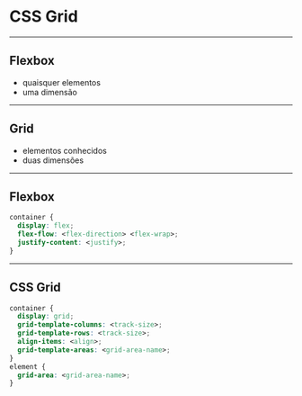 # CSS Grid

---

## Flexbox

- quaisquer elementos
- uma dimensão
---

## Grid

- elementos conhecidos
- duas dimensões

---

## Flexbox

```css
container {
  display: flex;
  flex-flow: <flex-direction> <flex-wrap>;
  justify-content: <justify>;
}
```

---

## CSS Grid

```css
container {
  display: grid;
  grid-template-columns: <track-size>;
  grid-template-rows: <track-size>;
  align-items: <align>;
  grid-template-areas: <grid-area-name>;
}
element {
  grid-area: <grid-area-name>;
}
```

